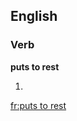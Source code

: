 ==English==

===Verb===
'''puts to rest'''

# {{third-person singular of|put to rest}}

[[fr:puts to rest]]